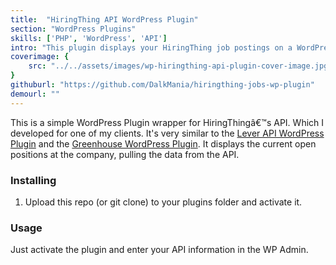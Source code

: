 ```yaml
---
title:  "HiringThing API WordPress Plugin"
section: "WordPress Plugins"
skills: ['PHP', 'WordPress', 'API']
intro: "This plugin displays your HiringThing job postings on a WordPress website."
coverimage: {
    src: "../../assets/images/wp-hiringthing-api-plugin-cover-image.jpg"
}
githuburl: "https://github.com/DalkMania/hiringthing-jobs-wp-plugin"
demourl: ""
---
```


This is a simple WordPress Plugin wrapper for HiringThingâ€™s API. Which I developed for one of my clients. It's very similar to the [Lever API WordPress Plugin](/portfolio/wordpress-plugins/lever-api-wordpress-plugin) and the [Greenhouse WordPress Plugin](/portfolio/wordpress-plugins/greenhouse-wordpress-plugin). It displays the current open positions at the company, pulling the data from the API.

### Installing

1. Upload this repo (or git clone) to your plugins folder and activate it.

### Usage

Just activate the plugin and enter your API information in the WP Admin.
